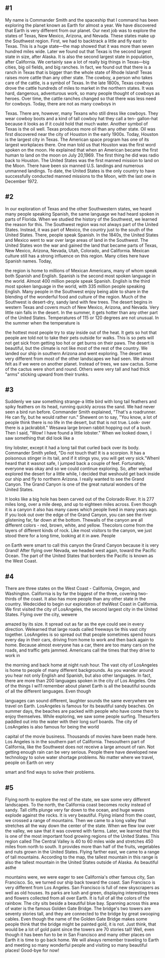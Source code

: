 
#1
---------------
My name is Commander Smith and the spaceship that I command has been exploring the planet known as Earth for almost a year. We have discovered that Earth is very different from our planet. Our next job was to explore the states of Texas, New Mexico, Arizona, and Nevada. These states make up the Southwest region.
First, we had to backtrack a little and fly east to Texas. This is a huge state—the map showed that it was more than seven hundred miles wide. Later we found out that Texas is the second largest state in size, after Alaska. It is also the second largest state in population, after
California. We certainly saw a lot of really big things in Texas—big cities, big oil fields, and big ranches. In fact, we found out that there is a ranch in Texas that is bigger than the whole state of Rhode Island! Texas raises more cattle than any other state. The cowboy, a person who takes care of the cattle, is a symbol of Texas. In the late 1800s, Texas cowboys drove the cattle hundreds of miles to market in the northern states.
It was hard, dangerous, adventurous work, so many people thought of cowboys as heroes. Over time, the cattle ranches changed so that there was less need for cowboys. Today, there are not as many cowboys in

Texas. There are, however, many Texans who still dress like cowboys. They wear cowboy boots and a kind of tall cowboy hat they call a ten- gallon-hat because it looks as if it could hold that much water. Another symbol of Texas is the oil well. Texas produces more oil than any other state. Oil was first discovered near the city of Houston in the early 1900s.
Today, Houston is the largest city in Texas. The American space program has one of its largest workplaces there. One man told us that Houston was the first word spoken on the moon. He explained that when an American became the first human to land on the moon on July 20,1969. The first thing he did was radio back to Houston. The United States was the first manned mission to land on the Moon. There have been six manned U.S. landings and numerous unmanned landings. To date, the United States is the only country to have successfully conducted manned missions to the Moon, with the last one in December 1972.


#2
---------------
In our exploration of Texas and the other Southwestern states, we heard many people speaking Spanish, the same language we had heard spoken in parts of Florida. When we studied the history of the Southwest, we learned the reason for this. The Southwest region was not always part of the United States. Instead, it was part of Mexico, the country just to the south of the United States. There, people speak Spanish. In the 1840s, the United States and Mexico went to war over large areas of land in the Southwest. The United States won the war and gained the land that became parts of Texas, New Mexico, Arizona, Nevada, Utah, Colorado, and California.
Mexican culture still has a strong influence on this region. Many cities here have Spanish names. Today,

the region is home to millions of Mexican Americans, many of whom speak both Spanish and English. Spanish is the second most spoken language in the world. Almost 400 million people speak Spanish. English is the third most spoken language in the world, with 335 million people speaking English. Many people in the Southwest enjoy being able to share in the blending of the wonderful food and culture of the region.
Much of the Southwest is desert-dry, sandy land with few trees. The desert begins in western Texas and covers much of New Mexico, Arizona, and Nevada. Very little rain falls in the desert.
In the summer, it gets hotter than any other part of the United States. Temperatures of 115 or 120 degrees are not unusual. In the summer when the temperature is

the hottest most people try to stay inside out of the heat. It gets so hot that people are told not to take their pets outside for walks. This is so pets will not get sick from getting too hot or get burns on their paws. The desert is beautiful, but the climate is not like most of the rest of the country.
We landed our ship in southern Arizona and went exploring. The desert was very different from most of the other landscapes we had seen. We almost felt as if we were on another planet. Instead of trees, we saw cactus. Some of the cactus were short and round. Others were very tall and had thick "arms" sticking upward from their trunks.


#3
---------------
Suddenly we saw something strange-a little bird with long tail feathers and spiky feathers on its head, running quickly across the sand.
We had never seen a bird run before. Commander Smith explained, "That's a roadrunner. He can fly, but he would rather run." Shewent on to say, "You know, a lot of people think there is no life in the desert, but that is not true. Look- over there is a jackrabbit." Wesawa large brown rabbit hopping out of a bush. Then I said, "Wow! I have found a little lobster." When we looked down, I saw something that did look like a

tiny lobster, except it had a long tail that curled back over its body. Commander Smith yelled, "Do not touch that! It is a scorpion. It has a poisonous stinger in its tail, and if it stings you, you will get very sick."WhenI heard that it wasnot safe, I jumped back a couple of feet. Fortunately, everyone was okay and so we could continue exploring.
So, after wehad explored the desert for a little while, I decided that weshould get back inside our ship and fly to northern Arizona. I really wanted to see the Grand Canyon. The Grand Canyon is one of the great natural wonders of the United States.

It looks like a big hole has been carved out of the Colorado River. It is 277 miles long, over a mile deep, and up to eighteen miles across. Even though it is a canyon it also has many caves which people lived in many years ago.
If you look out over the edge of the Grand Canyon, you can see the river glistening far, far down at the bottom. Thewalls of the canyon are all different colors - red, brown, white, and yellow. Thecolors come from the layers of different kinds of rock. Like most visitors to the canyon, we just stood there for a long time, looking at it in awe. People

on Earth were smart to call this canyon the Grand Canyon because it is very Grand!
After flying over Nevada, we headed west again, toward the Pacific Ocean. The part of the United States that borders the Pacific is known as the West Coast.


#4
---------------
There are three states on the West Coast - CaIifornia, Oregon, and Washington. California is by far the biggest of the three, covering two- thirds of the coast. It also has more people than any other state in the country.
Wedecided to begin our exploration of theWest Coast in California. We first visited the city of LosAngeles, the second largest city in the United States. Flying over the city, wewere

amazed by its size. It spread out as far as the eye couId see in every direction. Welearned that large roads called freeways tie this vast city together. LosAngeles is so spread out that people sometimes spend hours every day in their cars, driving from home to work and then back again to home. Because almost everyone has a car, there are too many cars on the roads, and traffic gets jammed. Americans call the times that they drive to work in

the morning and back home at night rush hour.
The vast city of LosAngeles is home to people of many different backgrounds. As you wander around you hear not only English and Spanish, but also other languages. In fact, there are more than 200 languages spoken in the city of Los Angeles. One of the things I wi11 remember about planet Earth is all the beautiful sounds of all the different languages. Even though

languages can sound different, laughter sounds the same everywhere we travel on Earth.
LosAngeles is famous for its beautifuI sandy beaches. On summer days, the beaches are packed with people who have come there to enjoy themselves. While exploring, we saw some people surfing. Thesurfers paddled out into the water with their long surf boards. The city of LosAngeles is also famous for being the world

capital of the movie business. Thousands of movies have been made here.
Los Angeles is in the southern part of California. Thesouthern part of California, like the
Southwest does not receive a large amount of rain. Not getting enough rain can be very serious. People there have developed new technology to solve water shortage problems. No matter where we travel, people on Earth on very

smart and find ways to solve their problems.


#5
---------------
Flying north to explore the rest of the state, we saw some very different landscapes. To the north, the California coast becomes rocky instead of sandy. Tall cliffs plunge very far down to the ocean, and huge waves explode against the rocks. It is very beautiful.
Flying inland from the coast, we crossed a range of mountains. Then we came to a long valley that stretches all the way down the center of the state. When we flew low over the valley, we saw that it was covered with farms. Later, we learned that this is one of the most important food growing regions of the United States. This region called The Central Valley is 40 to 60 miles wide and stretches 450 miles from north to south. It provides more than half of the fruits, vegetables and nuts grown in the United States.
Flying farther east, we came to a range of tall mountains. According to the map, the tallest mountain in this range is also the tallest mountain in the United States outside of Alaska. As beautiful asthe

mountains were, we were eager to see California's other famous city, San
Francisco. So, we turned our ship back toward the coast. San Francisco is very different from Los Angeles. San Francisco is full of new skyscrapers as well as old houses. Its parks are lush and green, displaying interesting trees and flowers collected from all over Earth. It is full of all the colors of the rainbow.
The city sits beside a beautiful blue bay. Spanning across this area of water is the famous Golden Gate Bridge. The bridge's two towers are seventy stories tall, and they are connected to the bridge by great swooping cables. Even though the name of the Golden Gate Bridge makes some people think that the bridge might be painted gold, it is not. Just think, that would be a lot of gold paint since the towers are 70 stories tall! Well, even though it has been fun to be in San Francisco and many other places on Earth it is time to go back home. We will always remember traveling to Earth and meeting so many wonderful people and visiting so many beautiful places! Good-bye for now!
